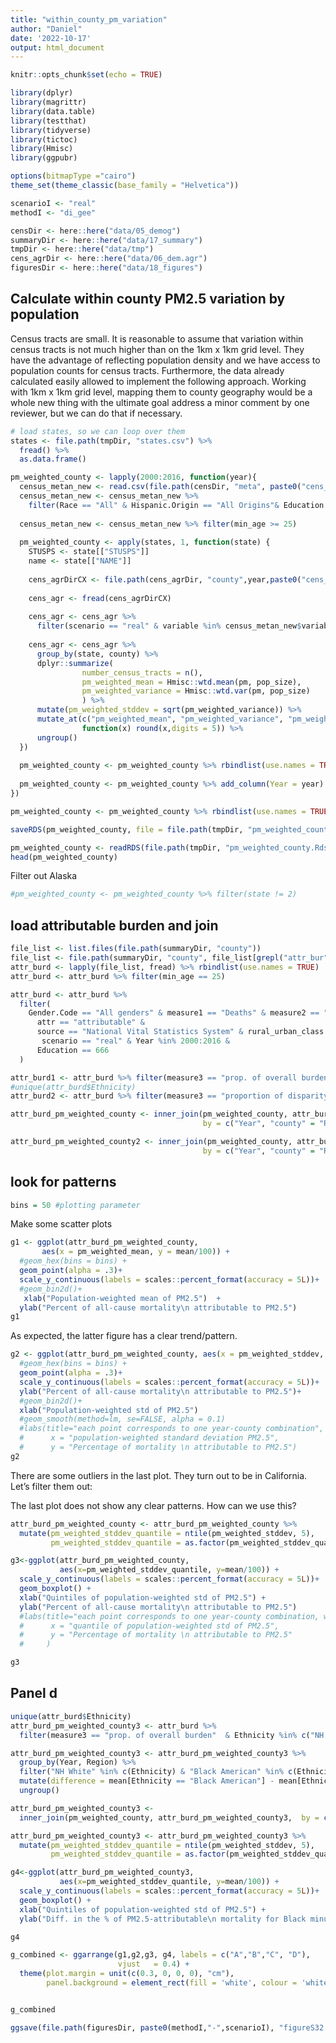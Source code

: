 ```yaml
---
title: "within_county_pm_variation"
author: "Daniel"
date: '2022-10-17'
output: html_document
---
```


```r
knitr::opts_chunk$set(echo = TRUE)
```

```r
library(dplyr)
library(magrittr)
library(data.table)
library(testthat)
library(tidyverse)
library(tictoc)
library(Hmisc)
library(ggpubr)

options(bitmapType ="cairo")
theme_set(theme_classic(base_family = "Helvetica"))
```

```r
scenarioI <- "real"
methodI <- "di_gee"

censDir <- here::here("data/05_demog")
summaryDir <- here::here("data/17_summary") 
tmpDir <- here::here("data/tmp") 
cens_agrDir <- here::here("data/06_dem.agr")
figuresDir <- here::here("data/18_figures") 
```

## Calculate within county PM2.5 variation by population

Census tracts are small. It is reasonable to assume that variation within census tracts is not much higher than on the 1km x 1km grid level. They have the advantage of reflecting population density and we have access to population counts for census tracts. Furthermore, the data already calculated easily allowed to implement the following approach. Working with 1km x 1km grid level, mapping them to county geography would be a whole new thing with the ultimate goal address a minor comment by one reviewer, but we can do that if necessary.

```r
# load states, so we can loop over them
states <- file.path(tmpDir, "states.csv") %>%
  fread() %>%
  as.data.frame()

pm_weighted_county <- lapply(2000:2016, function(year){
  census_metan_new <- read.csv(file.path(censDir, "meta", paste0("cens_meta_", toString(year), ".csv")))
  census_metan_new <- census_metan_new %>%
    filter(Race == "All" & Hispanic.Origin == "All Origins"& Education == 666)
  
  census_metan_new <- census_metan_new %>% filter(min_age >= 25)
  
  pm_weighted_county <- apply(states, 1, function(state) {
    STUSPS <- state[["STUSPS"]]
    name <- state[["NAME"]]
    
    cens_agrDirCX <- file.path(cens_agrDir, "county",year,paste0("cens_agr_", toString(year), "_", STUSPS, ".csv"))
    
    cens_agr <- fread(cens_agrDirCX)
    
    cens_agr <- cens_agr %>% 
      filter(scenario == "real" & variable %in% census_metan_new$variable)
    
    cens_agr <- cens_agr %>%
      group_by(state, county) %>%
      dplyr::summarize(
                number_census_tracts = n(),
                pm_weighted_mean = Hmisc::wtd.mean(pm, pop_size),
                pm_weighted_variance = Hmisc::wtd.var(pm, pop_size)
                ) %>%
      mutate(pm_weighted_stddev = sqrt(pm_weighted_variance)) %>%
      mutate_at(c("pm_weighted_mean", "pm_weighted_variance", "pm_weighted_stddev"),
                function(x) round(x,digits = 5)) %>%
      ungroup()
  })
  
  pm_weighted_county <- pm_weighted_county %>% rbindlist(use.names = TRUE)
  
  pm_weighted_county <- pm_weighted_county %>% add_column(Year = year)
})

pm_weighted_county <- pm_weighted_county %>% rbindlist(use.names = TRUE)

saveRDS(pm_weighted_county, file = file.path(tmpDir, "pm_weighted_county.Rds"))
```

```r
pm_weighted_county <- readRDS(file.path(tmpDir, "pm_weighted_county.Rds"))
head(pm_weighted_county)
```
Filter out Alaska
```r
#pm_weighted_county <- pm_weighted_county %>% filter(state != 2)
```

## load attributable burden and join 



```r
file_list <- list.files(file.path(summaryDir, "county"))
file_list <- file.path(summaryDir, "county", file_list[grepl("attr_bur", file_list)])
attr_burd <- lapply(file_list, fread) %>% rbindlist(use.names = TRUE)
attr_burd <- attr_burd %>% filter(min_age == 25)

attr_burd <- attr_burd %>%
  filter(
    Gender.Code == "All genders" & measure1 == "Deaths" & measure2 == "age-adjusted rate per 100,000" & method == "di_gee" &
      attr == "attributable" &
      source == "National Vital Statistics System" & rural_urban_class == "All" & agr_by == "county" &
       scenario == "real" & Year %in% 2000:2016 &
      Education == 666
  )

attr_burd1 <- attr_burd %>% filter(measure3 == "prop. of overall burden"  & Ethnicity == "All, All Origins")
#unique(attr_burd$Ethnicity)
attr_burd2 <- attr_burd %>% filter(measure3 == "proportion of disparity to Black or African American attributable"  & Ethnicity == "NH White")
```

```r
attr_burd_pm_weighted_county <- inner_join(pm_weighted_county, attr_burd1,
                                           by = c("Year", "county" = "Region"))

attr_burd_pm_weighted_county2 <- inner_join(pm_weighted_county, attr_burd2,
                                           by = c("Year", "county" = "Region"))
```

## look for patterns
```r
bins = 50 #plotting parameter
```

Make some scatter plots

```r
g1 <- ggplot(attr_burd_pm_weighted_county, 
       aes(x = pm_weighted_mean, y = mean/100)) +
  #geom_hex(bins = bins) +
  geom_point(alpha = .3)+
  scale_y_continuous(labels = scales::percent_format(accuracy = 5L))+
  #geom_bin2d()+
   xlab("Population-weighted mean of PM2.5")  +
  ylab("Percent of all-cause mortality\n attributable to PM2.5")
g1
```
As expected, the latter figure has a clear trend/pattern.

```r
g2 <- ggplot(attr_burd_pm_weighted_county, aes(x = pm_weighted_stddev, y = mean/100)) +
  #geom_hex(bins = bins) +
  geom_point(alpha = .3)+
  scale_y_continuous(labels = scales::percent_format(accuracy = 5L))+
  ylab("Percent of all-cause mortality\n attributable to PM2.5")+
  #geom_bin2d()+
  xlab("Population-weighted std of PM2.5")  
  #geom_smooth(method=lm, se=FALSE, alpha = 0.1)
  #labs(title="each point corresponds to one year-county combination",
  #      x = "population-weighted standard deviation PM2.5", 
  #      y = "Percentage of mortality \n attributable to PM2.5")
g2
```
There are some outliers in the last plot. They turn out to be in California. Let's filter them out:

The last plot does not show any clear patterns. How can we use this?
```r
attr_burd_pm_weighted_county <- attr_burd_pm_weighted_county %>%
  mutate(pm_weighted_stddev_quantile = ntile(pm_weighted_stddev, 5),
         pm_weighted_stddev_quantile = as.factor(pm_weighted_stddev_quantile))

g3<-ggplot(attr_burd_pm_weighted_county,
           aes(x=pm_weighted_stddev_quantile, y=mean/100)) +
  scale_y_continuous(labels = scales::percent_format(accuracy = 5L))+
  geom_boxplot() +
  xlab("Quintiles of population-weighted std of PM2.5") +
  ylab("Percent of all-cause mortality\n attributable to PM2.5")
  #labs(title="each point corresponds to one year-county combination, without California, Alaska",
  #      x = "quantile of population-weighted std of PM2.5", 
  #      y = "Percentage of mortality \n attributable to PM2.5"
  #     )

g3
```
## Panel d
```r
unique(attr_burd$Ethnicity)
attr_burd_pm_weighted_county3 <- attr_burd %>% 
  filter(measure3 == "prop. of overall burden"  & Ethnicity %in% c("NH White", "Black American") ) 

attr_burd_pm_weighted_county3 <- attr_burd_pm_weighted_county3 %>%
  group_by(Year, Region) %>%
  filter("NH White" %in% c(Ethnicity) & "Black American" %in% c(Ethnicity)) %>%
  mutate(difference = mean[Ethnicity == "Black American"] - mean[Ethnicity == "NH White"]) %>%
  ungroup()

attr_burd_pm_weighted_county3 <-
  inner_join(pm_weighted_county, attr_burd_pm_weighted_county3,  by = c("Year", "county" = "Region")) 
```

```r
attr_burd_pm_weighted_county3 <- attr_burd_pm_weighted_county3 %>%
  mutate(pm_weighted_stddev_quantile = ntile(pm_weighted_stddev, 5),
         pm_weighted_stddev_quantile = as.factor(pm_weighted_stddev_quantile))

g4<-ggplot(attr_burd_pm_weighted_county3,
           aes(x=pm_weighted_stddev_quantile, y=mean/100)) +
  scale_y_continuous(labels = scales::percent_format(accuracy = 5L))+
  geom_boxplot() +
  xlab("Quintiles of population-weighted std of PM2.5") +
  ylab("Diff. in the % of PM2.5-attributable\n mortality for Black minus NH White")

g4
```

```r
g_combined <- ggarrange(g1,g2,g3, g4, labels = c("A","B","C", "D"),
                        vjust	= 0.4) +
  theme(plot.margin = unit(c(0.3, 0, 0, 0), "cm"),
        panel.background = element_rect(fill = 'white', colour = 'white'))


g_combined
```

```r
ggsave(file.path(figuresDir, paste0(methodI,"-",scenarioI), "figureS32.png"), dpi = 300, g_combined, height = 6, width = 8)
```
